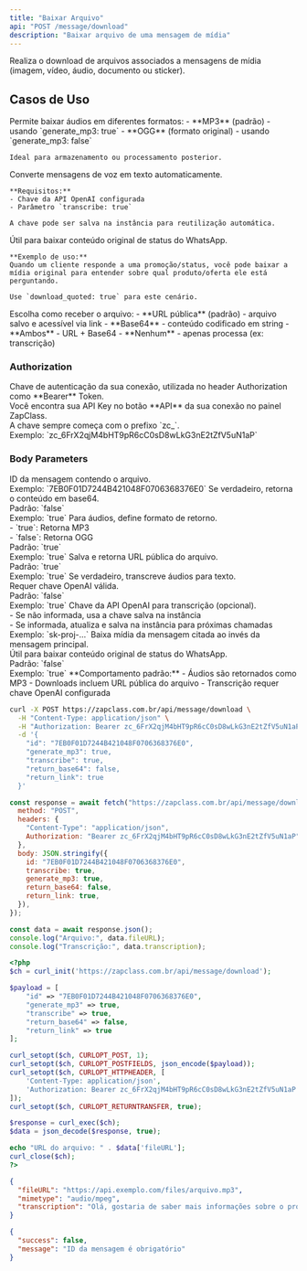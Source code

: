 ```yaml
---
title: "Baixar Arquivo"
api: "POST /message/download"
description: "Baixar arquivo de uma mensagem de mídia"
---
```


Realiza o download de arquivos associados a mensagens de mídia (imagem, vídeo, áudio, documento ou sticker).

## Casos de Uso

<AccordionGroup>
  <Accordion title="Download de Áudios" icon="waveform">
    Permite baixar áudios em diferentes formatos:
    - **MP3** (padrão) - usando `generate_mp3: true`
    - **OGG** (formato original) - usando `generate_mp3: false`

    Ideal para armazenamento ou processamento posterior.

  </Accordion>

  <Accordion title="Transcrição de Áudio" icon="microphone">
    Converte mensagens de voz em texto automaticamente.

    **Requisitos:**
    - Chave da API OpenAI configurada
    - Parâmetro `transcribe: true`

    A chave pode ser salva na instância para reutilização automática.

  </Accordion>

  <Accordion title="Download de Mídia Citada" icon="quote-right">
    Útil para baixar conteúdo original de status do WhatsApp.

    **Exemplo de uso:**
    Quando um cliente responde a uma promoção/status, você pode baixar a mídia original para entender sobre qual produto/oferta ele está perguntando.

    Use `download_quoted: true` para este cenário.

  </Accordion>

  <Accordion title="Formatos de Retorno" icon="file-export">
    Escolha como receber o arquivo:
    - **URL pública** (padrão) - arquivo salvo e acessível via link
    - **Base64** - conteúdo codificado em string
    - **Ambos** - URL + Base64
    - **Nenhum** - apenas processa (ex: transcrição)
  </Accordion>
</AccordionGroup>

### Authorization

<ParamField path="api_key" type="string" required>
  Chave de autenticação da sua conexão, utilizada no header Authorization como
  **Bearer** Token. <br />
  Você encontra sua API Key no botão **API** da sua conexão no painel ZapClass. <br />
  A chave sempre começa com o prefixo `zc_`. <br />
  Exemplo: `zc_6FrX2qjM4bHT9pR6cC0sD8wLkG3nE2tZfV5uN1aP`
</ParamField>

### Body Parameters

<ParamField path="id" type="string" required>
  ID da mensagem contendo o arquivo. <br />
  Exemplo: `7EB0F01D7244B421048F0706368376E0`
</ParamField>

<ParamField path="return_base64" type="boolean">
  Se verdadeiro, retorna o conteúdo em base64. <br />
  Padrão: `false` <br />
  Exemplo: `true`
</ParamField>

<ParamField path="generate_mp3" type="boolean">
  Para áudios, define formato de retorno. <br />
  - `true`: Retorna MP3 <br />
  - `false`: Retorna OGG <br />
  Padrão: `true` <br />
  Exemplo: `true`
</ParamField>

<ParamField path="return_link" type="boolean">
  Salva e retorna URL pública do arquivo. <br />
  Padrão: `true` <br />
  Exemplo: `true`
</ParamField>

<ParamField path="transcribe" type="boolean">
  Se verdadeiro, transcreve áudios para texto. <br />
  Requer chave OpenAI válida. <br />
  Padrão: `false` <br />
  Exemplo: `true`
</ParamField>

<ParamField path="openai_apikey" type="string">
  Chave da API OpenAI para transcrição (opcional). <br />
  - Se não informada, usa a chave salva na instância <br />
  - Se informada, atualiza e salva na instância para próximas chamadas <br />
  Exemplo: `sk-proj-...`
</ParamField>

<ParamField path="download_quoted" type="boolean">
  Baixa mídia da mensagem citada ao invés da mensagem principal. <br />
  Útil para baixar conteúdo original de status do WhatsApp. <br />
  Padrão: `false` <br />
  Exemplo: `true`
</ParamField>

<Info>
  **Comportamento padrão:** - Áudios são retornados como MP3 - Downloads incluem
  URL pública do arquivo - Transcrição requer chave OpenAI configurada
</Info>

<RequestExample>

```bash cURL
curl -X POST https://zapclass.com.br/api/message/download \
  -H "Content-Type: application/json" \
  -H "Authorization: Bearer zc_6FrX2qjM4bHT9pR6cC0sD8wLkG3nE2tZfV5uN1aP" \
  -d '{
    "id": "7EB0F01D7244B421048F0706368376E0",
    "generate_mp3": true,
    "transcribe": true,
    "return_base64": false,
    "return_link": true
  }'
```

```javascript JavaScript
const response = await fetch("https://zapclass.com.br/api/message/download", {
  method: "POST",
  headers: {
    "Content-Type": "application/json",
    Authorization: "Bearer zc_6FrX2qjM4bHT9pR6cC0sD8wLkG3nE2tZfV5uN1aP",
  },
  body: JSON.stringify({
    id: "7EB0F01D7244B421048F0706368376E0",
    transcribe: true,
    generate_mp3: true,
    return_base64: false,
    return_link: true,
  }),
});

const data = await response.json();
console.log("Arquivo:", data.fileURL);
console.log("Transcrição:", data.transcription);
```

```php PHP
<?php
$ch = curl_init('https://zapclass.com.br/api/message/download');

$payload = [
    "id" => "7EB0F01D7244B421048F0706368376E0",
    "generate_mp3" => true,
    "transcribe" => true,
    "return_base64" => false,
    "return_link" => true
];

curl_setopt($ch, CURLOPT_POST, 1);
curl_setopt($ch, CURLOPT_POSTFIELDS, json_encode($payload));
curl_setopt($ch, CURLOPT_HTTPHEADER, [
    'Content-Type: application/json',
    'Authorization: Bearer zc_6FrX2qjM4bHT9pR6cC0sD8wLkG3nE2tZfV5uN1aP'
]);
curl_setopt($ch, CURLOPT_RETURNTRANSFER, true);

$response = curl_exec($ch);
$data = json_decode($response, true);

echo "URL do arquivo: " . $data['fileURL'];
curl_close($ch);
?>
```

</RequestExample>

<ResponseExample>

```json 200
{
  "fileURL": "https://api.exemplo.com/files/arquivo.mp3",
  "mimetype": "audio/mpeg",
  "transcription": "Olá, gostaria de saber mais informações sobre o produto que você postou no status"
}
```

```json 400
{
  "success": false,
  "message": "ID da mensagem é obrigatório"
}
```

</ResponseExample>
